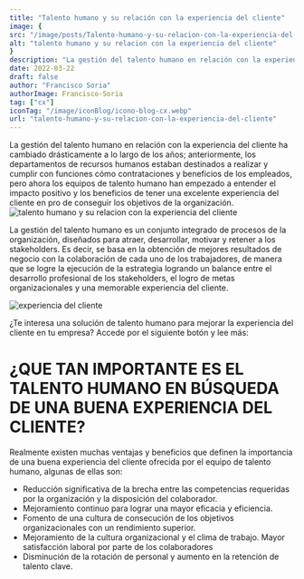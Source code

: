 ```yaml
---
title: "Talento humano y su relación con la experiencia del cliente"
image: {
src: "/image/posts/Talento-humano-y-su-relacion-con-la-experiencia-del-cliente-1024x683.webp",
alt: "talento humano y su relacion con la experiencia del cliente"
}
description: "La gestión del talento humano en relación con la experiencia del cliente ha cambiado drásticamente a lo largo de los años; anteriormente, los departamentos de recursos humanos estaban destinados a realizar y cumplir con funciones cómo contrataciones y beneficios de los empleados, pero ahora los equipos de talento humano han empezado a entender el impacto positivo y los beneficios de tener una excelente experiencia del cliente en pro de conseguir los objetivos de la organización."
date: 2022-03-22
draft: false
author: "Francisco Soria"
authorImage: Francisco-Soria
tag: ["cx"]
iconTag: "/image/iconBlog/icono-blog-cx.webp"
url: "talento-humano-y-su-relacion-con-la-experiencia-del-cliente"
---
```


La gestión del talento humano en relación con la experiencia del cliente ha cambiado drásticamente a lo largo de los años; anteriormente, los departamentos de recursos humanos estaban destinados a realizar y cumplir con funciones cómo contrataciones y beneficios de los empleados, pero ahora los equipos de talento humano han empezado a entender el impacto positivo y los beneficios de tener una excelente experiencia del cliente en pro de conseguir los objetivos de la organización.
![talento humano y su relacion con la experiencia del cliente](/image/posts/Talento-humano-y-su-relacion-con-la-experiencia-del-cliente-1024x683.webp)

La gestión del talento humano es un conjunto integrado de procesos de la organización, diseñados para atraer, desarrollar, motivar y retener a los stakeholders. Es decir, se basa en la obtención de mejores resultados de negocio  con la colaboración de cada uno de los trabajadores, de manera que se logre la ejecución de la estrategia logrando un balance entre el desarrollo profesional de los stakeholders, el logro de metas organizacionales y una memorable experiencia del cliente.

![experiencia del cliente](/image/posts/pexels-kampus-production-6248988-1024x683.webp)

¿Te interesa una solución de talento humano para mejorar la experiencia del cliente en tu empresa? Accede por el siguiente botón y lee más:

<Link text="ver solución" href="/experiencia-del-cliente" class="px-3 py-2 bg-xkale rounded-lg text-white uppercase shadow-lg"/>

# ¿QUE TAN IMPORTANTE ES EL TALENTO HUMANO EN BÚSQUEDA DE UNA BUENA EXPERIENCIA DEL CLIENTE?
Realmente existen muchas ventajas y beneficios que definen la importancia de una buena experiencia del cliente ofrecida por el equipo de talento humano, algunas de ellas son:

- Reducción significativa de la brecha entre las competencias requeridas por la organización y la disposición del colaborador.
- Mejoramiento continuo para lograr una mayor eficacia y eficiencia.
- Fomento de una cultura de consecución de los objetivos organizacionales con un rendimiento superior.
- Mejoramiento de la cultura organizacional y el clima de trabajo.
Mayor satisfacción laboral por parte de los colaboradores 
- Disminución de la rotación de personal  y aumento en la retención de talento clave.